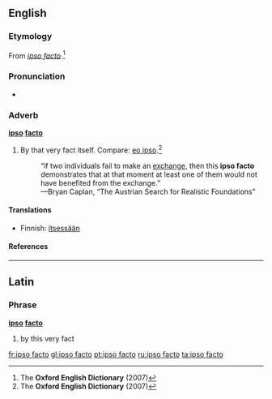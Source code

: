 ==English==

===Etymology===
From {{L.}} ''[[#Latin|ipso facto]]''.<ref name="OED-etym&def">The '''Oxford English Dictionary''' (2007)</ref>

===Pronunciation===
* {{RP}} {{IPA|/ˈɪpsəʊ ˌfæktəʊ/}}

===Adverb===
'''[[ipso]] [[facto]]'''

# By that very fact itself. Compare: [[eo ipso]].<ref name="OED-etym&def">The '''Oxford English Dictionary''' (2007)</ref>
#: “if two individuals fail to make an [[exchange]], then this '''ipso facto''' demonstrates that at that moment at least one of them would not have benefited from the exchange.”
#:—Bryan Caplan, “The Austrian Search for Realistic Foundations”

====Translations====
{{trans-top|By that fact}}
* Finnish: [[itsessään]]
{{trans-mid}}
{{trans-bottom}}

====References====
<references/>

----

==Latin==

===Phrase===
'''[[ipso]] [[facto]]'''

# by this very fact

[[fr:ipso facto]]
[[gl:ipso facto]]
[[pt:ipso facto]]
[[ru:ipso facto]]
[[ta:ipso facto]]
